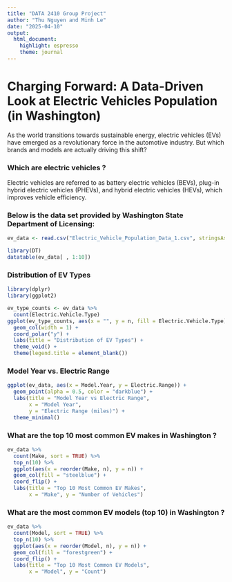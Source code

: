 ```yaml
---
title: "DATA 2410 Group Project"
author: "Thu Nguyen and Minh Le"
date: "2025-04-10"
output: 
  html_document: 
    highlight: espresso
    theme: journal
---
```


# Charging Forward: A Data-Driven Look at Electric Vehicles Population (in Washington)
As the world transitions towards sustainable energy, electric vehicles (EVs) have emerged as a revolutionary force in the automotive industry. But which brands and models are actually driving this shift?

### Which are electric vehicles ?
Electric vehicles are referred to as battery electric vehicles (BEVs), plug-in hybrid electric vehicles (PHEVs), and hybrid electric vehicles (HEVs), which improves vehicle efficiency.

### Below is the data set provided by Washington State Department of Licensing:
```r
ev_data <- read.csv("Electric_Vehicle_Population_Data_1.csv", stringsAsFactors = FALSE)

library(DT)
datatable(ev_data[ , 1:10])
```

### Distribution of EV Types
```r
library(dplyr)
library(ggplot2)

ev_type_counts <- ev_data %>%
  count(Electric.Vehicle.Type)
ggplot(ev_type_counts, aes(x = "", y = n, fill = Electric.Vehicle.Type)) +
  geom_col(width = 1) +
  coord_polar("y") +
  labs(title = "Distribution of EV Types") +
  theme_void() +
  theme(legend.title = element_blank())
```

### Model Year vs. Electric Range
```r
ggplot(ev_data, aes(x = Model.Year, y = Electric.Range)) +
  geom_point(alpha = 0.5, color = "darkblue") +
  labs(title = "Model Year vs Electric Range",
       x = "Model Year",
       y = "Electric Range (miles)") +
  theme_minimal()
```

### What are the top 10 most common EV makes in Washington ?
```r
ev_data %>%
  count(Make, sort = TRUE) %>%
  top_n(10) %>%
  ggplot(aes(x = reorder(Make, n), y = n)) +
  geom_col(fill = "steelblue") +
  coord_flip() +
  labs(title = "Top 10 Most Common EV Makes",
       x = "Make", y = "Number of Vehicles")
```

### What are the most common EV models (top 10) in Washington ?
```r
ev_data %>%
  count(Model, sort = TRUE) %>%
  top_n(10) %>%
  ggplot(aes(x = reorder(Model, n), y = n)) +
  geom_col(fill = "forestgreen") +
  coord_flip() +
  labs(title = "Top 10 Most Common EV Models",
       x = "Model", y = "Count")
```
